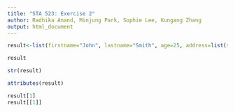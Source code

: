 ```yaml
---
title: "STA 523: Exercise 2"
author: Radhika Anand, Minjung Park, Sophie Lee, Kungang Zhang
output: html_document
---
```


```r
result<-list(firstname="John", lastname="Smith", age=25, address=list(streetaddress="21 2nd Street", city="New York", state="NY", postalCode=10021), phoneNumber=list(home=list(type="home",number="212 555-1239"), fax=list(type="fax", number="646 555-4567")))

result

str(result)

attributes(result)

result[1]
result[[1]]

```